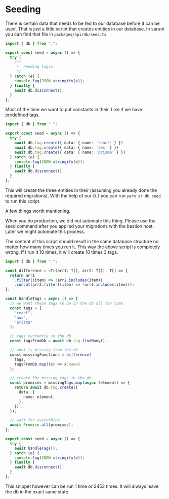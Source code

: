 # Seeding

There is certain data that needs to be fed to our database before it can be used. That is just a little script that creates entities in our database. In saruni you can find that file in `packages/api/db/seed.ts`.

```ts
import { db } from ".";

export const seed = async () => {
  try {
    /**
     *  Seeding logic.
     */
  } catch (e) {
    console.log(JSON.stringify(e));
  } finally {
    await db.disconnect();
  }
};
```

Most of the time we want to put constants in their. Like if we have predefined tags.

```ts
import { db } from ".";

export const seed = async () => {
  try {
    await db.tag.create({ data: { name: 'react' } })
    await db.tag.create({ data: { name: 'aws' } })
    await db.tag.create({ data: { name: 'prisma' } })
  } catch (e) {
    console.log(JSON.stringify(e));
  } finally {
    await db.disconnect();
  }
};
```

This will create the three entities in their (assuming you already done the required migrations). With the help of our `CLI` you can run `yarn sr db seed` to run this script.

A few things worth mentioning.

When you do production, we did not automate this thing. Please use the seed command after you applied your migrations with the bastion host. Later we might automate this process.

The content of this script should result in the same database structure no matter how many times you run it. This way the above script is completely wrong. If I run it 10 times, it will create 10 times 3 tags.

```ts
import { db } from ".";

const difference = <T>(arr1: T[], arr2: T[]): T[] => {
  return arr1
    .filter((item) => !arr2.includes(item))
    .concat(arr2.filter((item) => !arr1.includes(item)));
};

const handleTags = async () => {
  // we want these tags to be in the db all the time
  const tags = [
    "react",
    "aws",
    "prisma"
  ];

  // tags currently in the db
  const tagsFromDb = await db.tag.findMany();

  // what is missing from the db
  const missingFunctions = difference(
    tags,
    tagsFromDb.map((x) => x.name)
  );

  // create the missing tags in the db
  const promises = missingTags.map(async (element) => {
    return await db.tag.create({
      data: {
        name: element,
      },
    });
  });

  // wait for everything
  await Promise.all(promises);
};

export const seed = async () => {
  try {
    await handleTags();
  } catch (e) {
    console.log(JSON.stringify(e));
  } finally {
    await db.disconnect();
  }
};
```

This snippet however can be run 1 time or 3453 times. It will always leave the db in the exact same state.